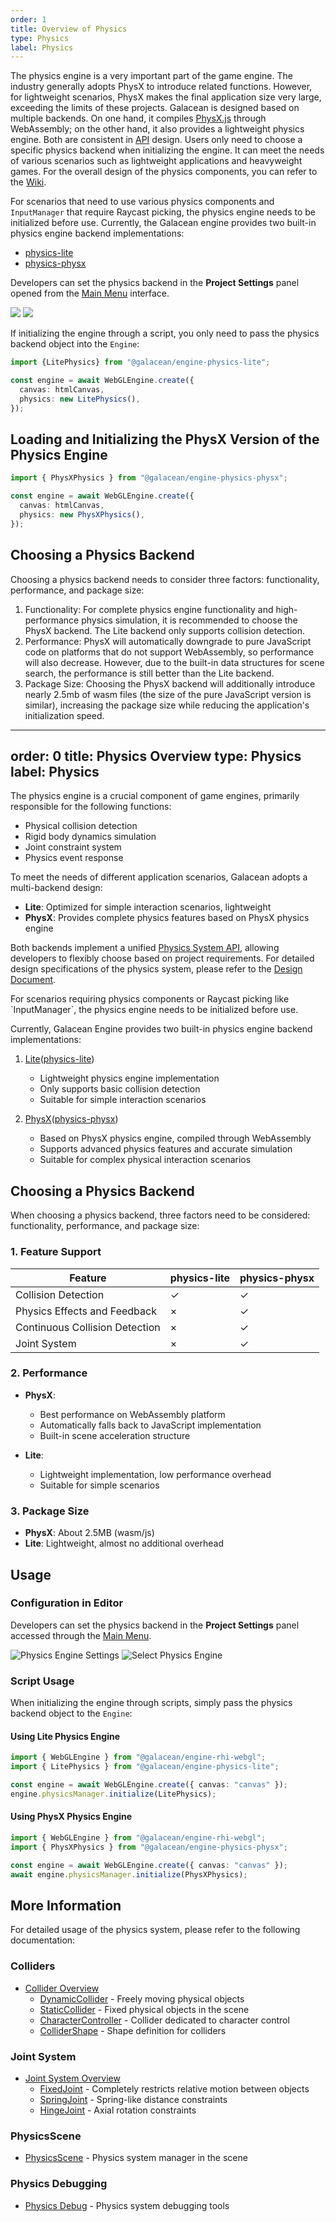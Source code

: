 ```yaml
---
order: 1
title: Overview of Physics
type: Physics
label: Physics
---
```


The physics engine is a very important part of the game engine. The industry generally adopts PhysX to introduce related functions. However, for lightweight scenarios, PhysX makes the final application size very large, exceeding the limits of these projects. Galacean is designed based on multiple backends. On one hand, it compiles [PhysX.js](https://github.com/galacean/physX.js) through WebAssembly; on the other hand, it also provides a lightweight physics engine. Both are consistent in [API](https://github.com/galacean/engine/tree/main/packages/design/src/physics) design. Users only need to choose a specific physics backend when initializing the engine. It can meet the needs of various scenarios such as lightweight applications and heavyweight games. For the overall design of the physics components, you can refer to the [Wiki](https://github.com/galacean/engine/wiki/Physical-system-design).

For scenarios that need to use various physics components and `InputManager` that require Raycast picking, the physics engine needs to be initialized before use. Currently, the Galacean engine provides two built-in physics engine backend implementations:

 - [physics-lite](https://github.com/galacean/engine/tree/main/packages/physics-lite)
 - [physics-physx](https://github.com/galacean/engine/tree/main/packages/physics-physx)

Developers can set the physics backend in the **Project Settings** panel opened from the [Main Menu](/en/docs/interface/menu) interface.

<Image src="https://mdn.alipayobjects.com/huamei_3zduhr/afts/img/A*LO_FRIsaIzIAAAAAAAAAAAAADsJ_AQ/original" />
<Image src="https://mdn.alipayobjects.com/huamei_3zduhr/afts/img/A*ZvWdQqEfIKoAAAAAAAAAAAAADsJ_AQ/original" />

If initializing the engine through a script, you only need to pass the physics backend object into the `Engine`:

```typescript
import {LitePhysics} from "@galacean/engine-physics-lite";

const engine = await WebGLEngine.create({
  canvas: htmlCanvas,
  physics: new LitePhysics(),
});
```

## Loading and Initializing the PhysX Version of the Physics Engine

```typescript
import { PhysXPhysics } from "@galacean/engine-physics-physx";

const engine = await WebGLEngine.create({
  canvas: htmlCanvas,
  physics: new PhysXPhysics(),
});
```

## Choosing a Physics Backend
Choosing a physics backend needs to consider three factors: functionality, performance, and package size:
1. Functionality: For complete physics engine functionality and high-performance physics simulation, it is recommended to choose the PhysX backend. The Lite backend only supports collision detection.
2. Performance: PhysX will automatically downgrade to pure JavaScript code on platforms that do not support WebAssembly, so performance will also decrease. However, due to the built-in data structures for scene search, the performance is still better than the Lite backend.
3. Package Size: Choosing the PhysX backend will additionally introduce nearly 2.5mb of wasm files (the size of the pure JavaScript version is similar), increasing the package size while reducing the application's initialization speed.

---
order: 0
title: Physics Overview
type: Physics
label: Physics
---

The physics engine is a crucial component of game engines, primarily responsible for the following functions:
- Physical collision detection
- Rigid body dynamics simulation  
- Joint constraint system
- Physics event response

To meet the needs of different application scenarios, Galacean adopts a multi-backend design:

- **Lite**: Optimized for simple interaction scenarios, lightweight
- **PhysX**: Provides complete physics features based on PhysX physics engine

Both backends implement a unified [Physics System API](https://github.com/galacean/engine/tree/main/packages/design/src/physics), allowing developers to flexibly choose based on project requirements. For detailed design specifications of the physics system, please refer to the [Design Document](https://github.com/galacean/engine/wiki/Physical-system-design).

<Callout type="info">
For scenarios requiring physics components or Raycast picking like `InputManager`, the physics engine needs to be initialized before use.
</Callout>

Currently, Galacean Engine provides two built-in physics engine backend implementations:

1. [Lite](/apis/physics-lite)([physics-lite](https://github.com/galacean/engine/tree/main/packages/physics-lite))
   - Lightweight physics engine implementation
   - Only supports basic collision detection
   - Suitable for simple interaction scenarios

2. [PhysX](/apis/physics-physx)([physics-physx](https://github.com/galacean/engine/tree/main/packages/physics-physx))
   - Based on PhysX physics engine, compiled through WebAssembly
   - Supports advanced physics features and accurate simulation
   - Suitable for complex physical interaction scenarios

## Choosing a Physics Backend

When choosing a physics backend, three factors need to be considered: functionality, performance, and package size:

### 1. Feature Support

| Feature | physics-lite | physics-physx |
|---------|-------------|---------------|
| Collision Detection | ✓ | ✓ |
| Physics Effects and Feedback | × | ✓ |
| Continuous Collision Detection | × | ✓ |
| Joint System | × | ✓ |

### 2. Performance
- **PhysX**: 
  - Best performance on WebAssembly platform
  - Automatically falls back to JavaScript implementation
  - Built-in scene acceleration structure
  
- **Lite**: 
  - Lightweight implementation, low performance overhead
  - Suitable for simple scenarios

### 3. Package Size
- **PhysX**: About 2.5MB (wasm/js)
- **Lite**: Lightweight, almost no additional overhead

## Usage

### Configuration in Editor

Developers can set the physics backend in the **Project Settings** panel accessed through the [Main Menu](/docs/interface/menu).

![Physics Engine Settings](https://mdn.alipayobjects.com/huamei_3zduhr/afts/img/A*LO_FRIsaIzIAAAAAAAAAAAAADsJ_AQ/original)
![Select Physics Engine](https://mdn.alipayobjects.com/huamei_3zduhr/afts/img/A*ZvWdQqEfIKoAAAAAAAAAAAAADsJ_AQ/original)

### Script Usage

When initializing the engine through scripts, simply pass the physics backend object to the `Engine`:

#### Using Lite Physics Engine
```typescript
import { WebGLEngine } from "@galacean/engine-rhi-webgl";
import { LitePhysics } from "@galacean/engine-physics-lite";

const engine = await WebGLEngine.create({ canvas: "canvas" });
engine.physicsManager.initialize(LitePhysics);
```

#### Using PhysX Physics Engine
```typescript
import { WebGLEngine } from "@galacean/engine-rhi-webgl";
import { PhysXPhysics } from "@galacean/engine-physics-physx";

const engine = await WebGLEngine.create({ canvas: "canvas" });
await engine.physicsManager.initialize(PhysXPhysics);
```

## More Information

For detailed usage of the physics system, please refer to the following documentation:

### Colliders
- [Collider Overview](/docs/physics/collider/overview)
  - [DynamicCollider](/docs/physics/collider/dynamicCollider) - Freely moving physical objects
  - [StaticCollider](/docs/physics/collider/staticCollider) - Fixed physical objects in the scene
  - [CharacterController](/docs/physics/collider/characterController) - Collider dedicated to character control
  - [ColliderShape](/docs/physics/collider/colliderShape) - Shape definition for colliders

### Joint System
- [Joint System Overview](/docs/physics/joint/overview)
  - [FixedJoint](/docs/physics/joint/fixedJoint) - Completely restricts relative motion between objects
  - [SpringJoint](/docs/physics/joint/springJoint) - Spring-like distance constraints
  - [HingeJoint](/docs/physics/joint/hingeJoint) - Axial rotation constraints

### PhysicsScene
- [PhysicsScene](/docs/physics/manager) - Physics system manager in the scene


### Physics Debugging
- [Physics Debug](/docs/physics/debug) - Physics system debugging tools
